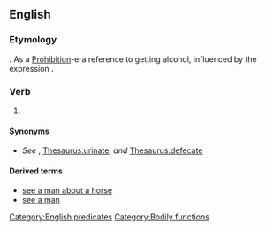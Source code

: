 ==English==
{{wikipedia}}
===Etymology===
{{unknown|en}}.<!--not first in play--> As a [[w:Prohibition|Prohibition]]-era reference to getting alcohol, influenced by the expression {{m|en|hair of the dog}}.

===Verb===
{{head|en|verb}}

# {{lb|en|idiomatic|dated}} {{non-gloss definition|Used in place of a real explanation when excusing oneself for a short period of time, particularly {{lb|en|euphemism}} to [[use the toilet]] or {{lb|en|historical}} drink alcohol.}}
#: {{ux|en|I'll be right back, but I've got to go to '''see a man about a dog'''.}}

====Synonyms====
* {{sense|use the toilet}} ''See'' {{l|en|use the toilet}}, [[Thesaurus:urinate]], ''and'' [[Thesaurus:defecate]]

====Derived terms====
* [[see a man about a horse]]
* [[see a man]]

[[Category:English predicates]]
[[Category:Bodily functions]]